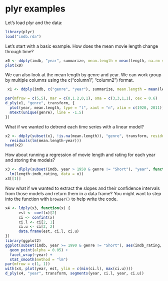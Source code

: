 # plyr examples

Let's load plyr and the data:

```r
library(plyr)
load("imdb.rda")
```

Let's start with a basic example. How does the mean movie length change
through time?

```r
x0 <- ddply(imdb, "year", summarize, mean.length = mean(length, na.rm = TRUE))
plot(x0)
```

We can also look at the mean length by genre and year. We can work group by
multiple columns using the c("column1", "column2") format.

```r
 x1 <- ddply(imdb, c("genre", "year"), summarize, mean.length = mean(length, na.rm = TRUE))

par(mfrow = c(5,5), mar = c(0,1.2,0,1), oma = c(3,3,1,1), cex = 0.6)
d_ply(x1, "genre", transform, {
  plot(year, mean.length, type = "l", xaxt = "n", xlim = c(1920, 2011))
  mtext(unique(genre), line = -1.5)
})
```

What if we wanted to detrend each time series with a linear model?

```r
x2 <- ddply(subset(x1, !is.na(mean.length)), "genre", transform, residual =
  residuals(lm(mean.length~year)))
head(x2)
```

How about running a regression of movie length and rating for each year and
storing the models?

```r
x3 <- dlply(subset(imdb, year > 1950 & genre != "Short"), "year", function(x)
  lm(length~imdb_rating, data = x))
x3[[1]]
```

Now what if we wanted to extract the slopes and their confidence intervals
from those models and return them in a data frame? You might want to step into
the function with `browser()` to help write the code.

```r
x4 <- ldply(x3, function(x) {
      est <- coef(x)[2]
      ci <- confint(x)
      ci.l <- ci[2, 1]
      ci.u <- ci[2, 2]
      data.frame(est, ci.l, ci.u)
})
library(ggplot2)
ggplot(subset(imdb, year >= 1990 & genre != "Short"), aes(imdb_rating, length)) + 
  geom_point(alpha = 0.05) +
  facet_wrap(~year) +
  stat_smooth(method = "lm")
par(mfrow = c(1, 1))
with(x4, plot(year, est, ylim = c(min(ci.l), max(ci.u))))
d_ply(x4, "year", transform, segments(year, ci.l, year, ci.u))
```

